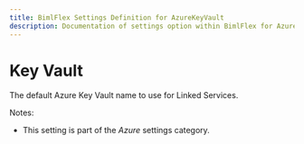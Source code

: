 ---
title: BimlFlex Settings Definition for AzureKeyVault
description: Documentation of settings option within BimlFlex for AzureKeyVault
---
<head>
  <meta name="varigenceProduct" content="BimlFlex"></meta>
  <meta name="varigenceArticleType" content="Reference"></meta>
</head>


# Key Vault

The default Azure Key Vault name to use for Linked Services.

Notes:

* This setting is part of the *Azure* settings category.

